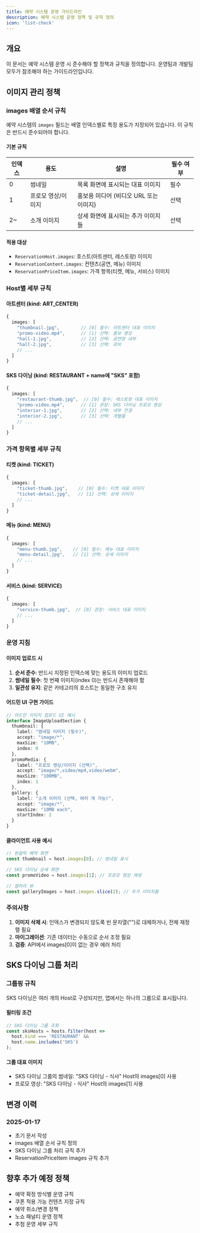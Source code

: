 ```yaml
---
title: 예약 시스템 운영 가이드라인
description: 예약 시스템 운영 정책 및 규칙 정의
icon: 'list-check'
---
```


## 개요

이 문서는 예약 시스템 운영 시 준수해야 할 정책과 규칙을 정의합니다. 운영팀과 개발팀 모두가 참조해야 하는 가이드라인입니다.

## 이미지 관리 정책

### images 배열 순서 규칙

예약 시스템의 `images` 필드는 배열 인덱스별로 특정 용도가 지정되어 있습니다. 이 규칙은 반드시 준수되어야 합니다.

#### 기본 규칙

| 인덱스 | 용도 | 설명 | 필수 여부 |
|--------|------|------|-----------|
| 0 | 썸네일 | 목록 화면에 표시되는 대표 이미지 | 필수 |
| 1 | 프로모 영상/이미지 | 홍보용 미디어 (비디오 URL 또는 이미지) | 선택 |
| 2~ | 소개 이미지 | 상세 화면에 표시되는 추가 이미지들 | 선택 |

#### 적용 대상

- `ReservationHost.images`: 호스트(아트센터, 레스토랑) 이미지
- `ReservationContent.images`: 컨텐츠(공연, 메뉴) 이미지
- `ReservationPriceItem.images`: 가격 항목(티켓, 메뉴, 서비스) 이미지

### Host별 세부 규칙

#### 아트센터 (kind: ART_CENTER)
```typescript
{
  images: [
    "thumbnail.jpg",        // [0] 필수: 아트센터 대표 이미지
    "promo-video.mp4",      // [1] 선택: 홍보 영상
    "hall-1.jpg",           // [2] 선택: 공연장 내부
    "hall-2.jpg",           // [3] 선택: 로비
    // ...
  ]
}
```

#### SKS 다이닝 (kind: RESTAURANT + name에 "SKS" 포함)
```typescript
{
  images: [
    "restaurant-thumb.jpg",  // [0] 필수: 레스토랑 대표 이미지
    "promo-video.mp4",      // [1] 권장: SKS 다이닝 프로모 영상
    "interior-1.jpg",       // [2] 선택: 내부 전경
    "interior-2.jpg",       // [3] 선택: 개별룸
    // ...
  ]
}
```

### 가격 항목별 세부 규칙

#### 티켓 (kind: TICKET)
```typescript
{
  images: [
    "ticket-thumb.jpg",    // [0] 필수: 티켓 대표 이미지
    "ticket-detail.jpg",   // [1] 선택: 상세 이미지
    // ...
  ]
}
```

#### 메뉴 (kind: MENU)
```typescript
{
  images: [
    "menu-thumb.jpg",    // [0] 필수: 메뉴 대표 이미지
    "menu-detail.jpg",   // [1] 선택: 상세 이미지
    // ...
  ]
}
```

#### 서비스 (kind: SERVICE)
```typescript
{
  images: [
    "service-thumb.jpg",  // [0] 권장: 서비스 대표 이미지
    // ...
  ]
}
```

### 운영 지침

#### 이미지 업로드 시
1. **순서 준수**: 반드시 지정된 인덱스에 맞는 용도의 이미지 업로드
2. **썸네일 필수**: 첫 번째 이미지(index 0)는 반드시 존재해야 함
3. **일관성 유지**: 같은 카테고리의 호스트는 동일한 구조 유지

#### 어드민 UI 구현 가이드
```typescript
// 어드민 이미지 업로드 UI 예시
interface ImageUploadSection {
  thumbnail: {
    label: "썸네일 이미지 (필수)",
    accept: "image/*",
    maxSize: "10MB",
    index: 0
  },
  promoMedia: {
    label: "프로모 영상/이미지 (선택)",
    accept: "image/*,video/mp4,video/webm",
    maxSize: "100MB",
    index: 1
  },
  gallery: {
    label: "소개 이미지 (선택, 여러 개 가능)",
    accept: "image/*",
    maxSize: "10MB each",
    startIndex: 2
  }
}
```

#### 클라이언트 사용 예시
```typescript
// 원클릭 예약 화면
const thumbnail = host.images[0]; // 썸네일 표시

// SKS 다이닝 상세 화면
const promoVideo = host.images[1]; // 프로모 영상 재생

// 갤러리 뷰
const galleryImages = host.images.slice(2); // 추가 이미지들
```

### 주의사항

1. **이미지 삭제 시**: 인덱스가 변경되지 않도록 빈 문자열("")로 대체하거나, 전체 재정렬 필요
2. **마이그레이션**: 기존 데이터는 수동으로 순서 조정 필요
3. **검증**: API에서 images[0]이 없는 경우 에러 처리

## SKS 다이닝 그룹 처리

### 그룹핑 규칙
SKS 다이닝은 여러 개의 Host로 구성되지만, 앱에서는 하나의 그룹으로 표시됩니다.

#### 필터링 조건
```typescript
// SKS 다이닝 그룹 조회
const sksHosts = hosts.filter(host =>
  host.kind === 'RESTAURANT' &&
  host.name.includes('SKS')
);
```

#### 그룹 대표 이미지
- SKS 다이닝 그룹의 썸네일: "SKS 다이닝 - 식사" Host의 images[0] 사용
- 프로모 영상: "SKS 다이닝 - 식사" Host의 images[1] 사용

## 변경 이력

### 2025-01-17
- 초기 문서 작성
- images 배열 순서 규칙 정의
- SKS 다이닝 그룹 처리 규칙 추가
- ReservationPriceItem images 규칙 추가

## 향후 추가 예정 정책

- 예약 확정 방식별 운영 규칙
- 쿠폰 적용 가능 컨텐츠 지정 규칙
- 예약 취소/변경 정책
- 노쇼 패널티 운영 정책
- 추첨 운영 세부 규칙